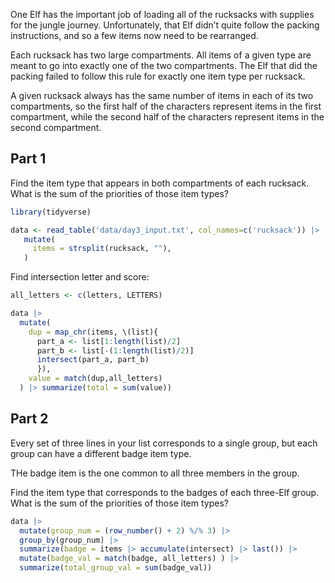 One Elf has the important job of loading all of the rucksacks with supplies for the jungle journey. Unfortunately, that Elf didn't quite follow the packing instructions, and so a few items now need to be rearranged.

Each rucksack has two large compartments. All items of a given type are meant to go into exactly one of the two compartments.
The Elf that did the packing failed to follow this rule for exactly one item type per rucksack.

A given rucksack always has the same number of items in each of its two compartments, so the first half of the characters represent items in the first compartment, while the second half of the characters represent items in the second compartment.


## Part 1
Find the item type that appears in both compartments of each rucksack. What is the sum of the priorities of those item types?


```r
library(tidyverse)

data <- read_table('data/day3_input.txt', col_names=c('rucksack')) |>
   mutate(
     items = strsplit(rucksack, ""),
   ) 
```



Find intersection letter and score:

```r
all_letters <- c(letters, LETTERS)

data |>
  mutate(
    dup = map_chr(items, \(list){
      part_a <- list[1:length(list)/2]
      part_b <- list[-(1:length(list)/2)]
      intersect(part_a, part_b)
      }),
    value = match(dup,all_letters)
  ) |> summarize(total = sum(value))

```

## Part 2

Every set of three lines in your list corresponds to a single group, but each group can have a different badge item type.

THe badge item is the one common to all three members in the group.

Find the item type that corresponds to the badges of each three-Elf group. What is the sum of the priorities of those item types?

```r
data |> 
  mutate(group_num = (row_number() + 2) %/% 3) |>
  group_by(group_num) |>
  summarize(badge = items |> accumulate(intersect) |> last()) |>
  mutate(badge_val = match(badge, all_letters) ) |> 
  summarize(total_group_val = sum(badge_val))
```

 



